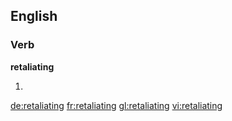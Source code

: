 ==English==

===Verb===
'''retaliating'''

# {{present participle of|[[retaliate]]}}

[[de:retaliating]]
[[fr:retaliating]]
[[gl:retaliating]]
[[vi:retaliating]]